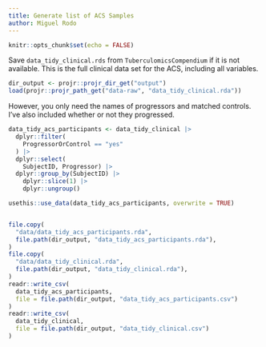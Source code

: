 ```yaml
---
title: Generate list of ACS Samples
author: Miguel Rodo
---
```


```r
knitr::opts_chunk$set(echo = FALSE)
```
  
Save `data_tidy_clinical.rds` from `TuberculomicsCompendium` if it is not available. This is the full clinical data set for the ACS, including all variables.
```r
dir_output <- projr::projr_dir_get("output")
load(projr::projr_path_get("data-raw", "data_tidy_clinical.rda"))
```

However, you only need the names of progressors and matched controls. I've also included whether or not they progressed.

```r
data_tidy_acs_participants <- data_tidy_clinical |>
  dplyr::filter(
    ProgressorOrControl == "yes"
  ) |>
  dplyr::select(
    SubjectID, Progressor) |>
  dplyr::group_by(SubjectID) |>
    dplyr::slice(1) |>
    dplyr::ungroup()

usethis::use_data(data_tidy_acs_participants, overwrite = TRUE)


file.copy(
  "data/data_tidy_acs_participants.rda",
  file.path(dir_output, "data_tidy_acs_participants.rda"),
)
file.copy(
  "data/data_tidy_clinical.rda",
  file.path(dir_output, "data_tidy_clinical.rda"),
)
readr::write_csv(
  data_tidy_acs_participants,
  file = file.path(dir_output, "data_tidy_acs_participants.csv")
)
readr::write_csv(
  data_tidy_clinical,
  file = file.path(dir_output, "data_tidy_clinical.csv")
)
```

